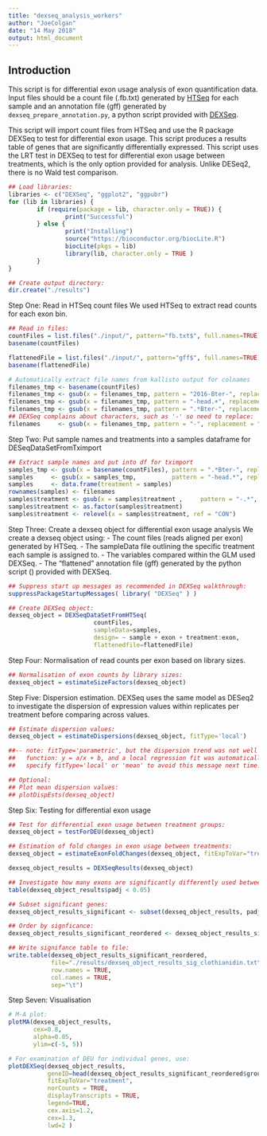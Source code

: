 ```yaml
---
title: "dexseq_analysis_workers"
author: "JoeColgan"
date: "14 May 2018"
output: html_document
---
```


## Introduction
This script is for differential exon usage analysis of exon quantification data. Input files should be a count file (.fb.txt) generated by [HTSeq]("http://htseq.readthedocs.io/en/release_0.10.0/") for each sample and an annotation file (gff) generated by ```dexseq_prepare_annotation.py```, a python script provided with [DEXSeq]("https://bioconductor.org/packages/release/bioc/html/DEXSeq.html").

This script will import count files from HTSeq and use the R package DEXSeq to test for differential exon usage. This script produces a results table of genes that are significantly differentially expressed. This script uses the LRT test in DEXSeq to test for differential exon usage between treatments, which is the only option provided for analysis. Unlike DESeq2, there is no Wald test comparison. 

```r
## Load libraries:
libraries <- c("DEXSeq", "ggplot2", "ggpubr")
for (lib in libraries) {
        if (require(package = lib, character.only = TRUE)) {
                print("Successful")
        } else {
                print("Installing")
                source("https://bioconductor.org/biocLite.R")
                biocLite(pkgs = lib)
                library(lib, character.only = TRUE )
        }
}

## Create output directory:
dir.create("./results")

```

Step One: Read in HTSeq count files
We used HTSeq to extract read counts for each exon bin. 

```r
## Read in files:
countFiles = list.files("./input/", pattern="fb.txt$", full.names=TRUE)
basename(countFiles)

flattenedFile = list.files("./input/", pattern="gff$", full.names=TRUE)
basename(flattenedFile)

# Automatically extract file names from kallisto output for colnames
filenames_tmp <- basename(countFiles)
filenames_tmp <- gsub(x = filenames_tmp, pattern = "2016-Bter-", replacement = "")
filenames_tmp <- gsub(x = filenames_tmp, pattern = "-head.+", replacement = "")
filenames_tmp <- gsub(x = filenames_tmp, pattern = ".*Bter-", replacement = "")
## DEXSeq complains about characters, such as '-' so need to replace:
filenames     <- gsub(x = filenames_tmp, pattern = "-", replacement = "_")
```

Step Two: Put sample names and treatments into a samples dataframe for DESeqDataSetFromTximport

```r
## Extract sample names and put into df for tximport
samples_tmp <- gsub(x = basename(countFiles), pattern = ".*Bter-", replacement = "")
samples     <- gsub(x = samples_tmp,          pattern = "-head.*", replacement = "")
samples     <- data.frame(treatment = samples)
rownames(samples) <- filenames
samples$treatment <- gsub(x = samples$treatment ,     pattern = "-.*",     replacement = "")
samples$treatment <- as.factor(samples$treatment)
samples$treatment <- relevel(x = samples$treatment, ref = "CON") 
```

Step Three: Create a dexseq object for differential exon usage analysis
We create a dexseq object using:
- The count files (reads aligned per exon) generated by HTSeq.
- The sampleData file outlining the specific treatment each sample is assigned to.
- The variables compared within the GLM used DEXSeq.
- The "flattened" annotation file (gff) generated by the python script () provided with DEXSeq. 

```r
## Suppress start up messages as recommended in DEXSeq walkthrough:
suppressPackageStartupMessages( library( "DEXSeq" ) )

## Create DEXSeq object: 
dexseq_object = DEXSeqDataSetFromHTSeq(
                        countFiles,
                        sampleData=samples,
                        design= ~ sample + exon + treatment:exon,
                        flattenedfile=flattenedFile)
```

Step Four: Normalisation of read counts per exon based on library sizes. 

```r
## Normalisation of exon counts by library sizes:
dexseq_object = estimateSizeFactors(dexseq_object)
```

Step Five: Dispersion estimation. 
DEXSeq uses the same model as DESeq2 to investigate the dispersion of expression values within replicates per treatment before comparing across values.

```r
## Estimate dispersion values:
dexseq_object = estimateDispersions(dexseq_object, fitType='local')

##-- note: fitType='parametric', but the dispersion trend was not well captured by the
##   function: y = a/x + b, and a local regression fit was automatically substituted.
##   specify fitType='local' or 'mean' to avoid this message next time.

## Optional:
## Plot mean dispersion values:
## plotDispEsts(dexseq_object)
```

Step Six: Testing for differential exon usage

```r
## Test for differential exon usage between treatment groups:
dexseq_object = testForDEU(dexseq_object)

## Estimation of fold changes in exon usage between treatments:
dexseq_object = estimateExonFoldChanges(dexseq_object, fitExpToVar="treatment")

dexseq_object_results = DEXSeqResults(dexseq_object)

## Investigate how many exons are significantly differently used between treatments
table(dexseq_object_results$padj < 0.05)

## Subset significant genes:
dexseq_object_results_significant <- subset(dexseq_object_results, padj < 0.05)

## Order by signficance:
dexseq_object_results_significant_reordered <- dexseq_object_results_significant[order(dexseq_object_results_significant$padj),]

## Write signifance table to file:
write.table(dexseq_object_results_significant_reordered,
            file="./results/dexseq_object_results_sig_clothianidin.txt",
            row.names = TRUE,
            col.names = TRUE,
            sep="\t")
```

Step Seven: Visualisation

```r
# M-A plot:
plotMA(dexseq_object_results, 
       cex=0.8, 
       alpha=0.05, 
       ylim=c(-5, 5))

# For examination of DEU for individual genes, use:
plotDEXSeq(dexseq_object_results, 
           geneID=head(dexseq_object_results_significant_reordered$groupID, n=1), 
           fitExpToVar="treatment",
           norCounts = TRUE,
           displayTranscripts = TRUE,
           legend=TRUE, 
           cex.axis=1.2, 
           cex=1.3, 
           lwd=2 )
```
